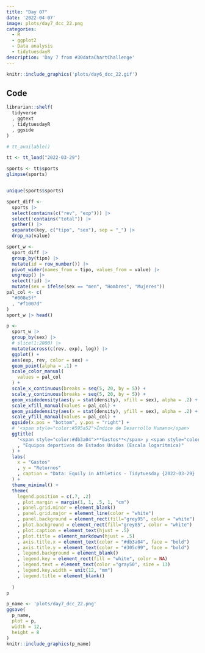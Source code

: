 ```yaml
---
title: "Day 07" 
date: '2022-04-07'
image: plots/day7_dcc_22.png
categories:
  - R
  - ggplot2
  - Data analysis
  - tidytuesdayR
description: 'Day 7 from #30dataChartChallenge'
---
```


```r
knitr::include_graphics('plots/day6_dcc_22.gif')
```



## Code

```r
librarian::shelf(
  tidyverse
  , ggtext
  , tidytuesdayR
  , ggside
)

# tt_available()

tt <- tt_load("2022-03-29")

sports <- tt$sports
glimpse(sports)


unique(sports$sports)
```

```r
sport_diff <- 
  sports |> 
  select(contains(c("rev", "exp"))) |> 
  select(!contains("total")) |> 
  gather() |> 
  separate(key, c("tipo", "sex"), sep = "_") |> 
  drop_na(value) 

sport_w <- 
  sport_diff |> 
  group_by(tipo) |> 
  mutate(id = row_number()) |> 
  pivot_wider(names_from = tipo, values_from = value) |> 
  ungroup() |> 
  select(!id) |> 
  mutate(sex = ifelse(sex == "men", "Hombres", "Mujeres"))
pal_col <- c(
  "#008e5f"
  , "#f1007d"
)
sport_w |> head()
```

```r
p <- 
  sport_w |> 
  group_by(sex) |> 
  # slice(1:2000) |> 
  mutate(across(c(rev, exp), log)) |> 
  ggplot() +
  aes(exp, rev, color = sex) +
  geom_point(alpha = .1) +
  scale_color_manual(
    values = pal_col
  ) +
  scale_x_continuous(breaks = seq(5, 20, by = 5)) +
  scale_y_continuous(breaks = seq(5, 20, by = 5)) +
  geom_xsidedensity(aes(y = stat(density), xfill = sex), alpha = .2) +
  scale_xfill_manual(values = pal_col) +
  geom_ysidedensity(aes(x = stat(density), yfill = sex), alpha = .2) +
  scale_yfill_manual(values = pal_col) +
  ggside(x.pos = "bottom", y.pos = "right") +
  # '<span style="color:#595a52">Índice de Desarrollo Humano</span>
  ggtitle(
    '<span style="color:#db3a04">**Gastos**</span> y <span style="color:#305c99">**Retornos**</span> generados($)'
    , "Equipos deportivos de Estados Unidos (Escala logarítmica)"
  ) +
  labs(
    x = "Gastos"
    , y = "Retornos"
    , caption = "Data: Equily in Athletics - Tidytuesday {2022-03-29} | Viz: @JhonKevinFlore1\n#30DayChartChallenge | Day7: Physical"
  ) +
  theme_minimal() +
  theme(
    legend.position = c(.7, .2)
    , plot.margin = margin(1, 1, .5, 1, "cm")
    , panel.grid.minor = element_blank()
    , panel.grid.major = element_line(color = "white")
    , panel.background = element_rect(fill="grey95", color = "white")
    , plot.background = element_rect(fill="grey85", color = "white")
    , plot.caption = element_text(hjust = .5)
    , plot.title = element_markdown(hjust = .5)
    , axis.title.x = element_text(color = "#db3a04", face = "bold")
    , axis.title.y = element_text(color = "#305c99", face = "bold")
    , legend.background = element_blank()
    , legend.key = element_rect(fill = "white", color = NA)
    , legend.text = element_text(color ="gray50", size = 13)
    , legend.key.width = unit(12, "mm")
    , legend.title = element_blank()
    
  )
p
```


```r
p_name <- 'plots/day7_dcc_22.png'
ggsave(
  p_name, 
  plot = p,
  width = 12, 
  height = 8
)
knitr::include_graphics(p_name)
```

